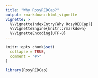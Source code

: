```yaml
---
title: "Why RosyREDCap?"
output: rmarkdown::html_vignette
vignette: >
  %\VignetteIndexEntry{Why RosyREDCap?}
  %\VignetteEngine{knitr::rmarkdown}
  %\VignetteEncoding{UTF-8}
---
```


```r
knitr::opts_chunk$set(
  collapse = TRUE,
  comment = "#>"
)
```

```r
library(RosyREDCap)
```
